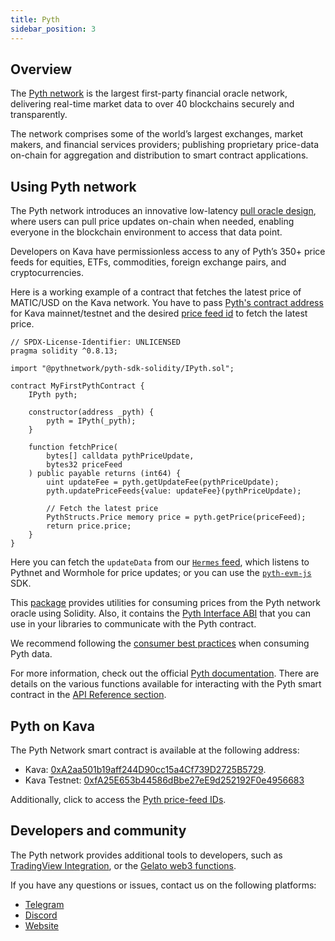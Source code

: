 ```yaml
---
title: Pyth
sidebar_position: 3
---
```


## Overview

The [Pyth network](https://pyth.network/) is the largest first-party financial oracle network, delivering real-time market data to over 40 blockchains securely and transparently.

The network comprises some of the world’s largest exchanges, market makers, and financial services providers; publishing proprietary price-data on-chain for aggregation and distribution to smart contract applications.

## Using Pyth network

The Pyth network introduces an innovative low-latency [pull oracle design](https://docs.pyth.network/documentation/pythnet-price-feeds/on-demand), where users can pull price updates on-chain when needed, enabling everyone in the blockchain environment to access that data point.

Developers on Kava have permissionless access to any of Pyth’s 350+ price feeds for equities, ETFs, commodities, foreign exchange pairs, and cryptocurrencies.

Here is a working example of a contract that fetches the latest price of MATIC/USD on the Kava network.
You have to pass [Pyth's contract address](https://docs.pyth.network/price-feeds/contract-addresses/evm) for Kava mainnet/testnet and the desired [price feed id](https://pyth.network/developers/price-feed-ids) to fetch the latest price.

```solidity
// SPDX-License-Identifier: UNLICENSED
pragma solidity ^0.8.13;

import "@pythnetwork/pyth-sdk-solidity/IPyth.sol";

contract MyFirstPythContract {
    IPyth pyth;

    constructor(address _pyth) {
        pyth = IPyth(_pyth);
    }

    function fetchPrice(
        bytes[] calldata pythPriceUpdate,
        bytes32 priceFeed
    ) public payable returns (int64) {
        uint updateFee = pyth.getUpdateFee(pythPriceUpdate);
        pyth.updatePriceFeeds{value: updateFee}(pythPriceUpdate);

        // Fetch the latest price
        PythStructs.Price memory price = pyth.getPrice(priceFeed);
        return price.price;
    }
}

```

Here you can fetch the `updateData` from our [`Hermes` feed](https://docs.pyth.network/price-feeds/pythnet-price-feeds/hermes), which listens to Pythnet and Wormhole for price updates; or you can use the [`pyth-evm-js`](https://github.com/pyth-network/pyth-crosschain/blob/main/target_chains/ethereum/sdk/js/src/EvmPriceServiceConnection.ts#L15) SDK.

This [package](https://github.com/pyth-network/pyth-crosschain/tree/main/target_chains/ethereum/sdk/solidity) provides utilities for consuming prices from the Pyth network oracle using Solidity. Also, it contains the [Pyth Interface ABI](https://github.com/pyth-network/pyth-crosschain/blob/main/target_chains/ethereum/sdk/solidity/abis/IPyth.json) that you can use in your libraries to communicate with the Pyth contract.

We recommend following the [consumer best practices](https://docs.pyth.network/documentation/pythnet-price-feeds/best-practices) when consuming Pyth data.

For more information, check out the official [Pyth documentation](https://docs.pyth.network/price-feeds). There are details on the various functions available for interacting with the Pyth smart contract in the [API Reference section](https://docs.pyth.network/price-feeds/api-reference/evm).

## Pyth on Kava

The Pyth Network smart contract is available at the following address:

- Kava: [0xA2aa501b19aff244D90cc15a4Cf739D2725B5729](https://kavascan.com/address/0xA2aa501b19aff244D90cc15a4Cf739D2725B5729).
- Kava Testnet: [0xfA25E653b44586dBbe27eE9d252192F0e4956683](https://testnet.kavascan.com/address/0xfA25E653b44586dBbe27eE9d252192F0e4956683)

Additionally, click to access the [Pyth price-feed IDs](https://pyth.network/developers/price-feed-ids).

## Developers and community

The Pyth network provides additional tools to developers, such as [TradingView Integration](https://docs.pyth.network/guides/how-to-create-tradingview-charts), or the [Gelato web3 functions](https://docs.pyth.network/guides/how-to-schedule-price-updates-with-gelato).

If you have any questions or issues, contact us on the following platforms:

- [Telegram](https://t.me/Pyth_Network)
- [Discord](https://discord.gg/invite/PythNetwork)
- [Website](https://pyth.network/contact)
